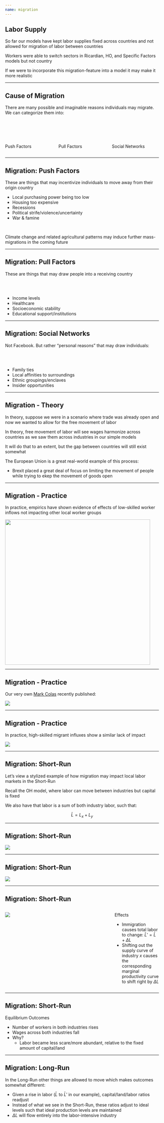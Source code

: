 ```yaml
---
name: migration
---
```


## Labor Supply

So far our models have kept labor supplies fixed across countries and not allowed for migration of labor between countries

Workers were able to switch sectors in [Ricardian]{.h}, [HO]{.h}, and [Specific Factors]{.h} models but not country

::: {.fragment}
If we were to incorporate this migration-feature into a model it may make it more realistic
:::

---

## Cause of Migration

There are many possible and imaginable reasons individuals may migrate. We can categorize them into:

<br><br><br>

:::: {.columns}

::: {.column width="33%"}
[Push Factors]{.h .align-center}

:::

::: {.column width="33%"}
[Pull Factors]{.h .align-center}

:::

::: {.column width="33%"}
[Social Networks]{.h .align-center}

:::

::::

---

## Migration: Push Factors

These are things that may incentivize individuals to move [away from their origin country]{.hi}

::: {.incremental}
- Local purchasing power being too low
- Housing too expensive
- Recessions
- Political strife/violence/uncertainty
- War & famine
:::

<br>

::: {.fragment}
[Climate change and related agricultural patterns may induce further mass-migrations in the coming future]{.hp .align-center}
:::

---

## Migration: Pull Factors

These are things that may [draw people into a receiving country]{.hi}

<br><br>

::: {.incremental}
- Income levels
- Healthcare
- Socioeconomic stability
- Educational support/institutions
:::

---

## Migration: Social Networks

Not Facebook. But rather ["personal reasons"]{.hi} that may draw individuals:

<br><br>

::: {.incremental}
- Family ties
- Local affinities to surroundings
- Ethnic groupings/enclaves
- Insider opportunities
:::

---

## Migration - Theory

[In theory]{.hp}, suppose we were in a scenario where trade was already open and now we wanted to allow for the free movement of labor

::: {.fragment}
[In theory]{.hp}, free movement of labor will see wages harmonize across countries as we saw them across industries in our simple models

It will do that to an extent, but [the gap between countries will still exist somewhat]{.h}
:::

::: {.fragment}
The European Union is a great real-world example of this process:

- Brexit placed a great deal of focus on [limiting the movement of people while trying to ekep the movement of goods open]{.h}
:::

---

## Migration - Practice

[In practice]{.hp}, empirics have shown [evidence of effects of low-skilled worker inflows]{.h} [not impacting]{.hi-red} [other local worker groups]{.h}

::: {.fragment}
![](images/card-mariel-boatlift-abstract.png){fig-align="center" height="475"}
:::

---

## Migration - Practice

Our very own [Mark Colas](https://sites.google.com/site/markyaucolas/){.hp} recently published:

![](images/colas-sachs-abstract.png){fig-align="center"}

---

## Migration - Practice

[In practice]{.hp}, high-skilled migrant influxes show a similar lack of impact

![](images/gandal-et-al-abstract.png){fig-align="center"}

---

## Migration: Short-Run

Let's view a stylized example of how [migration may impact local labor markets]{.h} in the [Short-Run]{.hp}

Recall the [OH model]{.h}, where labor can move between industries but capital is fixed

We also have that labor is a sum of both industry labor, such that:

$$\bar{L} = L_{x} + L_{y}$$

---

## Migration: Short-Run

![](images/migration-short-run-01.png){fig-align="center"}

---

## Migration: Short-Run

![](images/migration-short-run-02.png){fig-align="center"}

---

## Migration: Short-Run

:::: {.columns}

::: {.column width="70%"}
![](images/migration-short-run-02.png){fig-align="center"}
:::

::: {.column width="30%"}
[Effects]{.h .align-center}

::: {.incremental .small}
- Immigration causes total labor to change: $\bar{L}' = \bar{L} + \Delta L$
- Shifting out the supply curve of industry $x$ causes the corresponding marginal productivity curve to shift right by $\Delta L$
:::

:::

::::

---

## Migration: Short-Run

[Equilibrium Outcomes]{.hi} 

::: {.incremental}
- Number of workers in both industries rises
- Wages across both industries fall
- [Why?]{.hp}
    - Labor became [less scare/more abundant]{.h}, relative to the fixed amount of capital/land
:::

---

## Migration: Long-Run

In the [Long-Run]{.hi} other things are allowed to move which makes outcomes somewhat different:

::: {.incremental}
- Given a rise in labor ($\bar{L}$ to $\bar{L}'$ in our example), capital/land/labor ratios readjust
- Instead of what we see in the [Short-Run]{.hi}, these ratios adjust to ideal levels such that ideal production levels are maintained
- $\Delta L$ will flow entirely into the [labor-intensive]{.h} industry
:::

